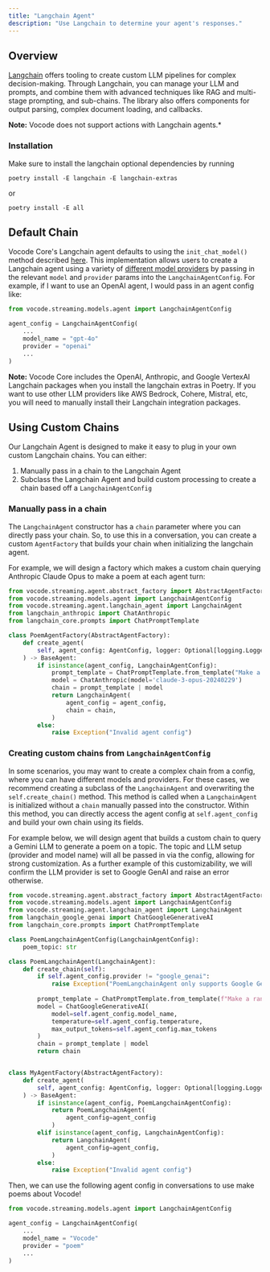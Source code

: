 ```yaml
---
title: "Langchain Agent"
description: "Use Langchain to determine your agent's responses."
---
```


## Overview

[Langchain](https://python.langchain.com/v0.2/docs/introduction/) offers tooling to create custom LLM pipelines for complex decision-making. 
Through Langchain, you can manage your LLM and prompts, and combine them with advanced techniques like RAG and multi-stage prompting, and sub-chains.
The library also offers components for output parsing, complex document loading, and callbacks.

**Note:** Vocode does not support actions with Langchain agents.*

### Installation
Make sure to install the langchain optional dependencies by running
```
poetry install -E langchain -E langchain-extras
```
or
```
poetry install -E all
```

## Default Chain
Vocode Core's Langchain agent defaults to using the `init_chat_model()` method described [here](https://python.langchain.com/v0.2/docs/how_to/chat_models_universal_init/).
This implementation allows users to create a Langchain agent using a variety of [different model providers](https://api.python.langchain.com/en/latest/chat_models/langchain.chat_models.base.init_chat_model.html)
by passing in the relevant `model` and `provider` params into the `LangchainAgentConfig`. For example, if I want to use an OpenAI agent, I would pass in an agent config like:

```python
from vocode.streaming.models.agent import LangchainAgentConfig

agent_config = LangchainAgentConfig(
    ...
    model_name = "gpt-4o"
    provider = "openai"
    ...
)
```

**Note:** Vocode Core includes the OpenAI, Anthropic, and Google VertexAI Langchain packages when you install the langchain extras in Poetry. If you want to use other LLM providers
like AWS Bedrock, Cohere, Mistral, etc, you will need to manually install their Langchain integration packages.

## Using Custom Chains
Our Langchain Agent is designed to make it easy to plug in your own custom Langchain chains. You can either:
1. Manually pass in a chain to the Langchain Agent
2. Subclass the Langchain Agent and build custom processing to create a chain based off a `LangchainAgentConfig`

### Manually pass in a chain
The `LangchainAgent` constructor has a `chain` parameter where you can directly pass your chain. So, to use this in a conversation, you can create a custom `AgentFactory` that builds
your chain when initializing the langchain agent.

For example, we will design a factory which makes a custom chain querying Anthropic Claude Opus to make a poem at each agent turn:
```python
from vocode.streaming.agent.abstract_factory import AbstractAgentFactory
from vocode.streaming.models.agent import LangchainAgentConfig
from vocode.streaming.agent.langchain_agent import LangchainAgent
from langchain_anthropic import ChatAnthropic
from langchain_core.prompts import ChatPromptTemplate

class PoemAgentFactory(AbstractAgentFactory):
    def create_agent(
        self, agent_config: AgentConfig, logger: Optional[logging.Logger] = None
    ) -> BaseAgent:
        if isinstance(agent_config, LangchainAgentConfig):
            prompt_template = ChatPromptTemplate.from_template("Make a random poem")
            model = ChatAnthropic(model='claude-3-opus-20240229')
            chain = prompt_template | model
            return LangchainAgent(
                agent_config = agent_config,
                chain = chain,
            )
        else:
            raise Exception("Invalid agent config")
```

### Creating custom chains from `LangchainAgentConfig`
In some scenarios, you may want to create a complex chain from a config, where you can have different models and providers. For these cases, we recommend creating a subclass of the `LangchainAgent`
and overwriting the `self.create_chain()` method. This method is called when a `LangchainAgent` is initialized without a `chain` manually passed into the constructor.
Within this method, you can directly access the agent config at `self.agent_config` and build your own chain using its fields.

For example below, we will design agent that builds a custom chain to query a Gemini LLM to generate a poem on a topic. 
The topic and LLM setup (provider and model name) will all be passed in via the config, allowing for strong customization.
As a further example of this customizability, we will confirm the LLM provider is set to Google GenAI and raise an error otherwise.

```python
from vocode.streaming.agent.abstract_factory import AbstractAgentFactory
from vocode.streaming.models.agent import LangchainAgentConfig
from vocode.streaming.agent.langchain_agent import LangchainAgent
from langchain_google_genai import ChatGoogleGenerativeAI
from langchain_core.prompts import ChatPromptTemplate

class PoemLangchainAgentConfig(LangchainAgentConfig):
    poem_topic: str

class PoemLangchainAgent(LangchainAgent):
    def create_chain(self):
        if self.agent_config.provider != "google_genai":
            raise Exception("PoemLangchainAgent only supports Google Generative AI models")
        
        prompt_template = ChatPromptTemplate.from_template(f"Make a random poem about {self.agent_config.poem_topic}")
        model = ChatGoogleGenerativeAI(
            model=self.agent_config.model_name, 
            temperature=self.agent_config.temperature,
            max_output_tokens=self.agent_config.max_tokens
        )
        chain = prompt_template | model
        return chain


class MyAgentFactory(AbstractAgentFactory):
    def create_agent(
        self, agent_config: AgentConfig, logger: Optional[logging.Logger] = None
    ) -> BaseAgent:
        if isinstance(agent_config, PoemLangchainAgentConfig):
            return PoemLangchainAgent(
                agent_config=agent_config
            )
        elif isinstance(agent_config, LangchainAgentConfig):
            return LangchainAgent(
                agent_config=agent_config,
            )
        else:
            raise Exception("Invalid agent config")
```

Then, we can use the following agent config in conversations to use make poems about Vocode!
```python
from vocode.streaming.models.agent import LangchainAgentConfig

agent_config = LangchainAgentConfig(
    ...
    model_name = "Vocode"
    provider = "poem"
    ...
)
```